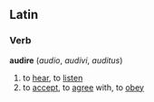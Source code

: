 ==Latin==
===Verb===
'''audire'''  (''audio'', ''audivi'', ''auditus'')
# to [[hear]], to [[listen]]
# to [[accept]], to [[agree]] with, to [[obey]]
